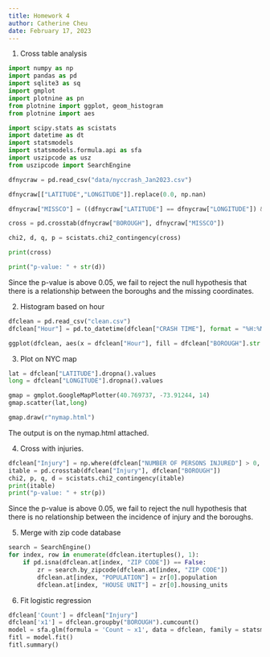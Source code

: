 ```yaml
---
title: Homework 4
author: Catherine Cheu
date: February 17, 2023
---
```


1. Cross table analysis

```python
import numpy as np
import pandas as pd
import sqlite3 as sq
import gmplot
import plotnine as pn
from plotnine import ggplot, geom_histogram
from plotnine import aes

import scipy.stats as scistats
import datetime as dt
import statsmodels
import statsmodels.formula.api as sfa
import uszipcode as usz
from uszipcode import SearchEngine

dfnycraw = pd.read_csv("data/nyccrash_Jan2023.csv")

dfnycraw[["LATITUDE","LONGITUDE"]].replace(0.0, np.nan)

dfnycraw["MISSCO"] = ((dfnycraw["LATITUDE"] == dfnycraw["LONGITUDE"]) & (dfnycraw["BOROUGH"] != 'NaN')).astype(int)

cross = pd.crosstab(dfnycraw["BOROUGH"], dfnycraw["MISSCO"])

chi2, d, q, p = scistats.chi2_contingency(cross)

print(cross)

print("p-value: " + str(d))
```

Since the p-value is above 0.05, we fail to reject the null hypothesis that there is a relationship between the boroughs and the missing coordinates.

2. Histogram based on hour

```python
dfclean = pd.read_csv("clean.csv")
dfclean["Hour"] = pd.to_datetime(dfclean["CRASH TIME"], format = "%H:%M").dt.hour

ggplot(dfclean, aes(x = dfclean["Hour"], fill = dfclean["BOROUGH"].str.upper())) + geom_histogram(binwidth = 1)
```

3. Plot on NYC map

```python
lat = dfclean["LATITUDE"].dropna().values
long = dfclean["LONGITUDE"].dropna().values

gmap = gmplot.GoogleMapPlotter(40.769737, -73.91244, 14)
gmap.scatter(lat,long)

gmap.draw(r"nymap.html")
```

The output is on the nymap.html attached.

4. Cross with injuries.

```python
dfclean["Injury"] = np.where(dfclean["NUMBER OF PERSONS INJURED"] > 0, 1, 0)
itable = pd.crosstab(dfclean["Injury"], dfclean["BOROUGH"])
chi2, p, q, d = scistats.chi2_contingency(itable)
print(itable)
print("p-value: " + str(p))
```

Since the p-value is above 0.05, we fail to reject the null hypothesis that there is no relationship between the incidence of injury and the boroughs.

5. Merge with zip code database

```python
search = SearchEngine()
for index, row in enumerate(dfclean.itertuples(), 1):
	if pd.isna(dfclean.at[index, "ZIP CODE"]) == False:
		zr = search.by_zipcode(dfclean.at[index, "ZIP CODE"])
		dfclean.at[index, "POPULATION"] = zr[0].population
		dfclean.at[index, "HOUSE UNIT"] = zr[0].housing_units
```

6. Fit logistic regression

```python
dfclean['Count'] = dfclean["Injury"]
dfclean['x1'] = dfclean.groupby("BOROUGH").cumcount()
model = sfa.glm(formula = 'Count ~ x1', data = dfclean, family = statsmodels.genmod.families.Binomial())
fitl = model.fit()
fitl.summary()
```